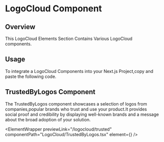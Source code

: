 
# LogoCloud Component

## Overview

This LogoCloud Elements Section Contains Various LogoCloud components.

## Usage

To integrate a LogoCloud Components into your Next.js Project,copy and paste the following code.

## TrustedByLogos Component

The TrustedByLogos component showcases a selection of logos from companies,popular brands who trust and use your product.It provides social proof and credibility by displaying well-known brands and a message about the broad adoption of your solution.

<ElementWrapper
  previewLink="/logocloud/trusted"
  componentPath="LogoCloud/TrustedByLogos.tsx"
  element={<TrustedByLogos />}
/>
